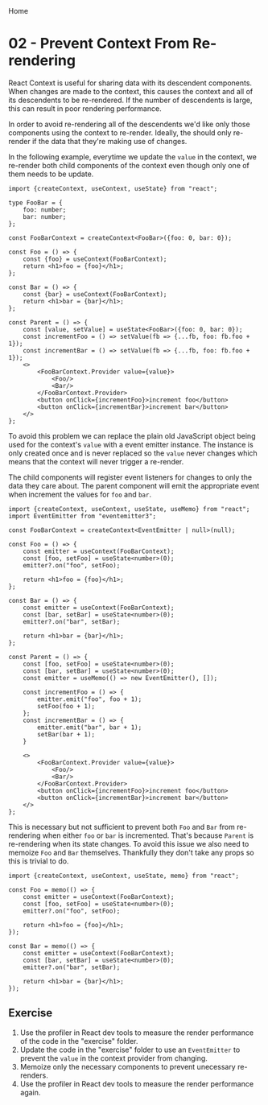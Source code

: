 
<Link to="/react-render-perf">Home</Link>

# 02 - Prevent Context From Re-rendering

React Context is useful for sharing data with its descendent components. When
changes are made to the context, this causes the context and all of its
descendents to be re-rendered. If the number of descendents is large, this can
result in poor rendering performance.

In order to avoid re-rendering all of the descendents we'd like only those
components using the context to re-render.  Ideally, the should only re-render
if the data that they're making use of changes.

In the following example, everytime we update the `value` in the context, we
re-render both child components of the context even though only one of them
needs to be update.

```tsx filename="index.tsx"
import {createContext, useContext, useState} from "react";

type FooBar = {
    foo: number;
    bar: number;
};

const FooBarContext = createContext<FooBar>({foo: 0, bar: 0});

const Foo = () => {
    const {foo} = useContext(FooBarContext);
    return <h1>foo = {foo}</h1>;
};

const Bar = () => {
    const {bar} = useContext(FooBarContext);
    return <h1>bar = {bar}</h1>;
};

const Parent = () => {
    const [value, setValue] = useState<FooBar>({foo: 0, bar: 0});
    const incrementFoo = () => setValue(fb => {...fb, foo: fb.foo + 1});
    const incrementBar = () => setValue(fb => {...fb, foo: fb.foo + 1});
    <>
        <FooBarContext.Provider value={value}>
            <Foo/>
            <Bar/>
        </FooBarContext.Provider>
        <button onClick={incrementFoo}>increment foo</button>
        <button onClick={incrementBar}>increment bar</button>
    </>
};
```

To avoid this problem we can replace the plain old JavaScript object being
used for the context's `value` with a event emitter instance. The instance is
only created once and is never replaced so the `value` never changes which
means that the context will never trigger a re-render.

The child components will register event listeners for changes to only the
data they care about. The parent component will emit the appropriate event when
increment the values for `foo` and `bar`.

```tsx
import {createContext, useContext, useState, useMemo} from "react";
import EventEmitter from "eventemitter3";

const FooBarContext = createContext<EventEmitter | null>(null);

const Foo = () => {
    const emitter = useContext(FooBarContext);
    const [foo, setFoo] = useState<number>(0);
    emitter?.on("foo", setFoo);

    return <h1>foo = {foo}</h1>;
};

const Bar = () => {
    const emitter = useContext(FooBarContext);
    const [bar, setBar] = useState<number>(0);
    emitter?.on("bar", setBar);

    return <h1>bar = {bar}</h1>;
};

const Parent = () => {
    const [foo, setFoo] = useState<number>(0);
    const [bar, setBar] = useState<number>(0);
    const emitter = useMemo(() => new EventEmitter(), []);

    const incrementFoo = () => {
        emitter.emit("foo", foo + 1);
        setFoo(foo + 1);
    };
    const incrementBar = () => {
        emitter.emit("bar", bar + 1);
        setBar(bar + 1);
    }

    <>
        <FooBarContext.Provider value={value}>
            <Foo/>
            <Bar/>
        </FooBarContext.Provider>
        <button onClick={incrementFoo}>increment foo</button>
        <button onClick={incrementBar}>increment bar</button>
    </>
};
```

This is necessary but not sufficient to prevent both `Foo` and `Bar` from
re-rendering when either `foo` or `bar` is incremented. That's because
`Parent` is re-rendering when its state changes. To avoid this issue we also
need to memoize `Foo` and `Bar` themselves. Thankfully they don't take any
props so this is trivial to do.

```tsx
import {createContext, useContext, useState, memo} from "react";

const Foo = memo(() => {
    const emitter = useContext(FooBarContext);
    const [foo, setFoo] = useState<number>(0);
    emitter?.on("foo", setFoo);

    return <h1>foo = {foo}</h1>;
});

const Bar = memo(() => {
    const emitter = useContext(FooBarContext);
    const [bar, setBar] = useState<number>(0);
    emitter?.on("bar", setBar);

    return <h1>bar = {bar}</h1>;
});
```

## Exercise

1. Use the profiler in React dev tools to measure the render performance of the
code in the "exercise" folder.
2. Update the code in the "exercise" folder to use an `EventEmitter` to prevent
the `value` in the context provider from changing.
3. Memoize only the necessary components to prevent unecessary re-renders.
4. Use the profiler in React dev tools to measure the render performance again.
